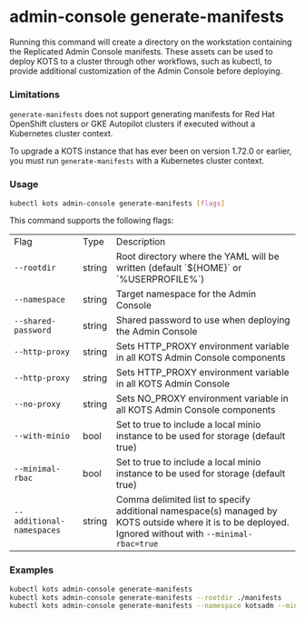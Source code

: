 
# admin-console generate-manifests

Running this command will create a directory on the workstation containing the Replicated Admin Console manifests. These assets can be used to deploy KOTS to a cluster through other workflows, such as kubectl, to provide additional customization of the Admin Console before deploying.

### Limitations

`generate-manifests` does not support generating manifests for Red Hat OpenShift clusters or GKE Autopilot clusters if executed without a Kubernetes cluster context.

To upgrade a KOTS instance that has ever been on version 1.72.0 or earlier, you must run `generate-manifests` with a Kubernetes cluster context.

### Usage
```bash
kubectl kots admin-console generate-manifests [flags]
```

This command supports the following flags:

<table>
    <tr>
        <td>Flag</td>
        <td>Type</td>
        <td>Description</td>
    </tr>
    <tr>
        <td><code>--rootdir</code></td>
        <td>string</td>
        <td>Root directory where the YAML will be written (default `${HOME}` or `%USERPROFILE%`)</td>
    </tr>
    <tr>
        <td><code>--namespace</code></td>
        <td>string</td>
        <td>Target namespace for the Admin Console</td>
    </tr>
    <tr>
        <td><code>--shared-password</code></td>
        <td>string</td>
        <td>Shared password to use when deploying the Admin Console</td>
    </tr>
    <tr>
        <td><code>--http-proxy</code></td>
        <td>string</td>
        <td>Sets HTTP_PROXY environment variable in all KOTS Admin Console components</td>
    </tr>
    <tr>
        <td><code>--http-proxy</code></td>
        <td>string</td>
        <td>Sets HTTP_PROXY environment variable in all KOTS Admin Console</td>
    </tr>
    <KotsadmNamespace/>
    <KotsadmRegistry/>
    <tr>
        <td><code>--no-proxy</code></td>
        <td>string</td>
        <td>Sets NO_PROXY environment variable in all KOTS Admin Console components</td>
    </tr>
    <RegistryPassword/>
    <RegistryUsername/>
    <tr>
        <td><code>--with-minio</code></td>
        <td>bool</td>
        <td>Set to true to include a local minio instance to be used for storage (default true)</td>
    </tr>
    <tr>
        <td><code>--minimal-rbac</code></td>
        <td>bool</td>
        <td>Set to true to include a local minio instance to be used for storage (default true)</td>
    </tr>
    <tr>
        <td><code>--additional-namespaces</code></td>
        <td>string</td>
        <td>Comma delimited list to specify additional namespace(s) managed by KOTS outside where it is to be deployed. Ignored without with <code>--minimal-rbac=true</code></td>
    </tr>
</table>

### Examples
```bash
kubectl kots admin-console generate-manifests
kubectl kots admin-console generate-manifests --rootdir ./manifests
kubectl kots admin-console generate-manifests --namespace kotsadm --minimal-rbac=true --additional-namespaces="app1,app3"
```
